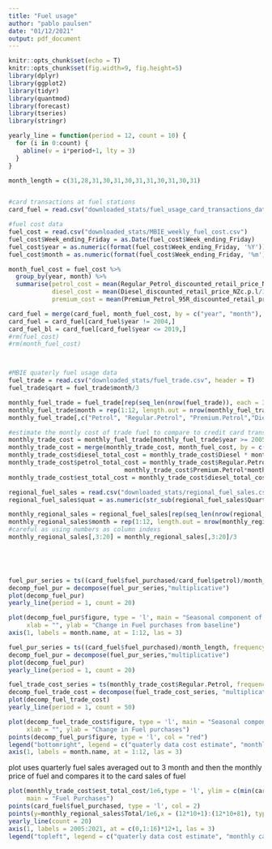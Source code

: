 ```yaml
---
title: "Fuel usage"
author: "pablo paulsen"
date: "01/12/2021"
output: pdf_document
---
```


```r
knitr::opts_chunk$set(echo = T)
knitr::opts_chunk$set(fig.width=9, fig.height=5) 
library(dplyr)
library(ggplot2)
library(tidyr)
library(quantmod)
library(forecast)
library(tseries)
library(stringr)

```

```r

yearly_line = function(period = 12, count = 10) {
  for (i in 0:count) {
    abline(v = i*period+1, lty = 3)
  }
}
```

```r
month_length = c(31,28,31,30,31,30,31,31,30,31,30,31)


#card transactions at fuel stations
card_fuel = read.csv("downloaded_stats/fuel_usage_card_transactions_data.csv", header = T)

#fuel cost data
fuel_cost = read.csv("downloaded_stats/MBIE_weekly_fuel_cost.csv")
fuel_cost$Week_ending_Friday = as.Date(fuel_cost$Week_ending_Friday)
fuel_cost$year = as.numeric(format(fuel_cost$Week_ending_Friday, '%Y'))
fuel_cost$month = as.numeric(format(fuel_cost$Week_ending_Friday, '%m'))

month_fuel_cost = fuel_cost %>% 
  group_by(year, month) %>% 
  summarise(petrol_cost = mean(Regular_Petrol_discounted_retail_price_NZc.p.l/100),
            diesel_cost = mean(Diesel_discounted_retail_price_NZc.p.l/100),
            premium_cost = mean(Premium_Petrol_95R_discounted_retail_price_NZc.p.l/100))

card_fuel = merge(card_fuel, month_fuel_cost, by = c("year", "month"), sort = FALSE)
card_fuel = card_fuel[card_fuel$year != 2004,]
card_fuel_bl = card_fuel[card_fuel$year <= 2019,]
#rm(fuel_cost)
#rm(month_fuel_cost)



#MBIE quaterly fuel usage data
fuel_trade = read.csv("downloaded_stats/fuel_trade.csv", header = T)
fuel_trade$qart = fuel_trade$month/3

monthly_fuel_trade = fuel_trade[rep(seq_len(nrow(fuel_trade)), each = 3), ]
monthly_fuel_trade$month = rep(1:12, length.out = nrow(monthly_fuel_trade))
monthly_fuel_trade[,c("Petrol", "Regular.Petrol", "Premium.Petrol","Diesel")] = monthly_fuel_trade[,c("Petrol", "Regular.Petrol", "Premium.Petrol","Diesel")]/3

#estimate the montly cost of trade fuel to compare to credit card transactions
monthly_trade_cost = monthly_fuel_trade[monthly_fuel_trade$year >= 2005, c("year", "month", "Regular.Petrol","Premium.Petrol", "Diesel")]
monthly_trade_cost = merge(monthly_trade_cost, month_fuel_cost, by = c("year", "month"), sort = FALSE)
monthly_trade_cost$diesel_total_cost = monthly_trade_cost$Diesel * monthly_trade_cost$diesel_cost
monthly_trade_cost$petrol_total_cost = monthly_trade_cost$Regular.Petrol*monthly_trade_cost$petrol_cost +
                                monthly_trade_cost$Premium.Petrol*monthly_trade_cost$premium_cost
monthly_trade_cost$est_total_cost = monthly_trade_cost$diesel_total_cost + monthly_trade_cost$petrol_total_cost

regional_fuel_sales = read.csv("downloaded_stats/regional_fuel_sales.csv", header = T)
regional_fuel_sales$quat = as.numeric(str_sub(regional_fuel_sales$Quarter, -1))

monthly_regional_sales = regional_fuel_sales[rep(seq_len(nrow(regional_fuel_sales)), each = 3), ]
monthly_regional_sales$month = rep(1:12, length.out = nrow(monthly_regional_sales))
#careful as using numbers as column indexs
monthly_regional_sales[,3:20] = monthly_regional_sales[,3:20]/3



                                
```


```r
fuel_pur_series = ts((card_fuel$fuel_purchased/card_fuel$petrol)/month_length, frequency = 12)
decomp_fuel_pur = decompose(fuel_pur_series,"multiplicative")
plot(decomp_fuel_pur)
yearly_line(period = 1, count = 20)
```


```r
plot(decomp_fuel_pur$figure, type = 'l', main = "Seasonal component of Fuel purchases", xaxt = "n",
     xlab = "", ylab = "Change in Fuel purchases from baseline")
axis(1, labels = month.name, at = 1:12, las = 3)
```

```r
fuel_pur_series = ts((card_fuel$fuel_purchased)/month_length, frequency = 12)
decomp_fuel_pur = decompose(fuel_pur_series,"multiplicative")
plot(decomp_fuel_pur)
yearly_line(period = 1, count = 20)
```
```r
fuel_trade_cost_series = ts(monthly_trade_cost$Regular.Petrol, frequency = 12)
decomp_fuel_trade_cost = decompose(fuel_trade_cost_series, "multiplicative")
plot(decomp_fuel_trade_cost)
yearly_line(period = 1, count = 50)
```

```r
plot(decomp_fuel_trade_cost$figure, type = 'l', main = "Seasonal component of Fuel purchases", xaxt = "n",
     xlab = "", ylab = "Change in Fuel purchases")
points(decomp_fuel_pur$figure, type = 'l', col = "red")
legend("bottomright", legend = c("quaterly data cost estimate", "monthly card purchases"), col = 1:2, lty = 1)
axis(1, labels = month.name, at = 1:12, las = 3)
```
plot uses quarterly fuel sales averaged out to 3 month and then the monthly price of fuel and compares it to the card sales of fuel
```r
plot(monthly_trade_cost$est_total_cost/1e6,type = 'l', ylim = c(min(card_fuel$fuel_purchased), max(monthly_trade_cost$est_total_cost/1e6)), xaxt = "n", xlab = "", ylab = "Fuel purchases (Million $)",
     main = "Fuel Purchases")
points(card_fuel$fuel_purchased, type = 'l', col = 2)
points(y=monthly_regional_sales$Total/1e6,x = (12*10+1):(12*10+81), type = 'l', col = 3)
yearly_line(count = 20)
axis(1, labels = 2005:2021, at = c(0,1:16)*12+1, las = 3)
legend("topleft", legend = c("quaterly data cost estimate", "monthly card purchases", "regional fuel purchases"), col = 1:3, lty = 1)
```



